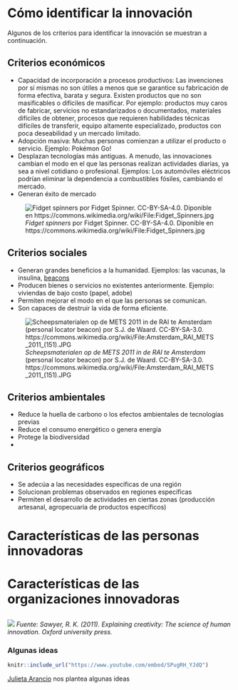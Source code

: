 # Cómo identificar la innovación

Algunos de los criterios para identificar la innovación se muestran a continuación.

## Criterios económicos

- Capacidad de incorporación a procesos productivos: Las invenciones por sí mismas no son útiles a menos que se garantice su fabricación de forma efectiva, barata y segura. Existen productos que no son masificables o difíciles de masificar. Por ejemplo: productos muy caros de fabricar, servicios no estandarizados o documentados, materiales difíciles de obtener, procesos que requieren habilidades técnicas difíciles de transferir, equipo altamente especializado, productos con poca deseabilidad y un mercado limitado.
- Adopción masiva: Muchas personas comienzan a utilizar el producto o servicio. Ejemplo: Pokémon Go!
- Desplazan tecnologías más antiguas. A menudo, las innovaciones cambian el modo en el que las personas realizan actividades diarias, ya sea a nivel cotidiano o profesional. Ejemplos: Los automóviles eléctricos podrían eliminar la dependencia a combustibles fósiles, cambiando el mercado.
- Generan éxito de mercado

![*Fidget spinners* por Fidget Spinner. CC-BY-SA-4.0. Diponible en https://commons.wikimedia.org/wiki/File:Fidget_Spinners.jpg](https://upload.wikimedia.org/wikipedia/commons/thumb/5/57/Fidget_Spinners.jpg/640px-Fidget_Spinners.jpg)

## Criterios sociales

- Generan grandes beneficios a la humanidad. Ejemplos: las vacunas, la insulina, [beacons](https://australianhiker.com.au/advice/technology-on-the-trail-personal-locator-beacons/)
- Producen bienes o servicios no existentes anteriormente. Ejemplo: viviendas de bajo costo (papel, adobe)
- Permiten mejorar el modo en el que las personas se comunican.
- Son capaces de destruir la vida de forma eficiente.

![*Scheepsmaterialen op de METS 2011 in de RAI te Amsterdam* (personal locator beacon) por S.J. de Waard. CC-BY-SA-3.0. https://commons.wikimedia.org/wiki/File:Amsterdam_RAI_METS_2011_(151).JPG](https://upload.wikimedia.org/wikipedia/commons/thumb/9/98/Amsterdam_RAI_METS_2011_%28151%29.JPG/640px-Amsterdam_RAI_METS_2011_%28151%29.JPG)

## Criterios ambientales

- Reduce la huella de carbono o los efectos ambientales de tecnologías previas
- Reduce el consumo energético o genera energía
- Protege la biodiversidad
- 

## Criterios geográficos

- Se adecúa a las necesidades específicas de una región
- Solucionan problemas observados en regiones específicas
- Permiten el desarrollo de actividades en ciertas zonas (producción artesanal, agropecuaria de productos específicos)



# Características de las personas innovadoras


# Características de las organizaciones innovadoras





## 

![](img/sawyer.png)
_Fuente: Sawyer, R. K. (2011). Explaining creativity: The science of human innovation. Oxford university press._


### Algunas ideas 
```r
knitr::include_url("https://www.youtube.com/embed/SPugRH_YJdQ")
```

[Julieta Arancio](https://julieta.aranc.io/me/) nos plantea algunas ideas 